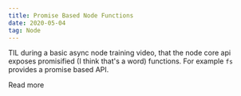 ```yaml
---
title: Promise Based Node Functions
date: 2020-05-04
tag: Node
---
```


TIL during a basic async node training video, that the node core api exposes promisified (I think that's a word)
functions. For example `fs` provides a promise based API.

<TextLink href="https://nodejs.org/dist/latest-v10.x/docs/api/fs.html#fs_fs_promises_api">
  Read more
</TextLink>
